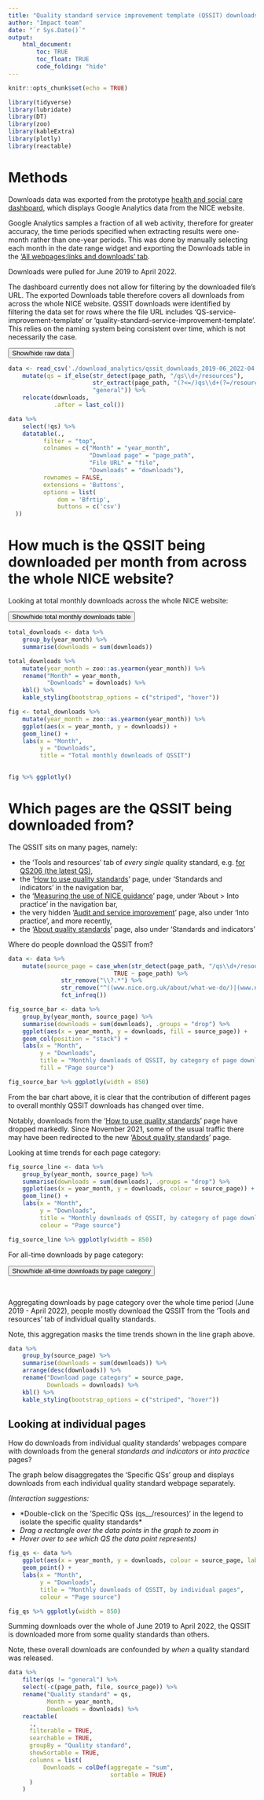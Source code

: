 ```yaml
---
title: "Quality standard service improvement template (QSSIT) downloads"
author: "Impact team"
date: "`r Sys.Date()`"
output: 
    html_document:
        toc: TRUE
        toc_float: TRUE
        code_folding: "hide"
---
```


```r
knitr::opts_chunk$set(echo = TRUE)

library(tidyverse)
library(lubridate)
library(DT)
library(zoo)
library(kableExtra)
library(plotly)
library(reactable)

```

# Methods

Downloads data was exported from the prototype [health and social care dashboard](https://datastudio.google.com/u/0/reporting/f35ae256-7912-4f05-8838-79937f289faf/page/p_oqpodkxvuc), which displays Google Analytics data from the NICE website. 

Google Analytics samples a fraction of all web activity, therefore for greater accuracy, the time periods specified when extracting results were one-month rather than one-year periods. This was done by manually selecting each month in the date range widget and exporting the Downloads table in the ['All webpages:links and downloads' tab](https://datastudio.google.com/u/0/reporting/f35ae256-7912-4f05-8838-79937f289faf/page/p_ha6m8qvdtc).

Downloads were pulled for June 2019 to April 2022.

The dashboard currently does not allow for filtering by the downloaded file's URL. The exported Downloads table therefore covers all downloads from across the whole NICE website. QSSIT downloads were identified by filtering the data set for rows where the file URL includes 'QS-service-improvement-template' or 'quality-standard-service-improvement-template'. This relies on the naming system being consistent over time, which is not necessarily the case.

<button class="btn btn-primary" data-toggle="collapse" data-target="#raw_data"> Show/hide raw data </button>  
<div id="raw_data" class="collapse">  

```r
data <- read_csv('./download_analytics/qssit_downloads_2019-06_2022-04.csv', col_types = "Dccd") %>% 
    mutate(qs = if_else(str_detect(page_path, "/qs\\d+/resources"), 
                        str_extract(page_path, "(?<=/)qs\\d+(?=/resources)") %>% str_to_upper(.), 
                        "general")) %>% 
    relocate(downloads,
             .after = last_col())

data %>% 
    select(!qs) %>% 
    datatable(.,
          filter = "top",
          colnames = c("Month" = "year_month",
                       "Download page" = "page_path",
                       "File URL" = "file",
                       "Downloads" = "downloads"),
          rownames = FALSE,
          extensions = 'Buttons', 
          options = list(
              dom = 'Bfrtip',
              buttons = c('csv')
  ))
```

</div>

# How much is the QSSIT being downloaded per month from across the whole NICE website?

Looking at total monthly downloads across the whole NICE website:

<button class="btn btn-primary" data-toggle="collapse" data-target="#total_downloads_data"> Show/hide total monthly downloads table </button>  
<div id="total_downloads_data" class="collapse">  

```r
total_downloads <- data %>% 
    group_by(year_month) %>% 
    summarise(downloads = sum(downloads))

total_downloads %>% 
    mutate(year_month = zoo::as.yearmon(year_month)) %>% 
    rename("Month" = year_month,
           "Downloads" = downloads) %>% 
    kbl() %>% 
    kable_styling(bootstrap_options = c("striped", "hover"))
```

</div>

```r
fig <- total_downloads %>% 
    mutate(year_month = zoo::as.yearmon(year_month)) %>% 
    ggplot(aes(x = year_month, y = downloads)) +
    geom_line() +
    labs(x = "Month",
         y = "Downloads",
         title = "Total monthly downloads of QSSIT")
    

fig %>% ggplotly()
```

# Which pages are the QSSIT being downloaded from?

The QSSIT sits on many pages, namely:

- the 'Tools and resources' tab of *every single* quality standard, e.g. [for QS206 (the latest QS)](https://www.nice.org.uk/guidance/qs206/resources),
- the '[How to use quality standards](https://www.nice.org.uk/standards-and-indicators/how-to-use-quality-standards)' page, under 'Standards and indicators' in the navigation bar,
- the '[Measuring the use of NICE guidance](https://www.nice.org.uk/about/what-we-do/into-practice/measuring-the-uptake-of-nice-guidance)' page, under 'About > Into practice' in the navigation bar,
- the very hidden '[Audit and service improvement](https://www.nice.org.uk/about/what-we-do/into-practice/audit-and-service-improvement)' page, also under 'Into practice', and more recently,
- the '[About quality standards](https://www.nice.org.uk/standards-and-indicators/quality-standards)' page, also under 'Standards and indicators'

Where do people download the QSSIT from?

```r
data <- data %>% 
    mutate(source_page = case_when(str_detect(page_path, "/qs\\d+/resources") ~ "Specific QSs (qs__/resources)",
                              TRUE ~ page_path) %>% 
               str_remove("\\?.*") %>% 
               str_remove("^((www.nice.org.uk/about/what-we-do/)|(www.nice.org.uk/))") %>% 
               fct_infreq())

fig_source_bar <- data %>% 
    group_by(year_month, source_page) %>% 
    summarise(downloads = sum(downloads), .groups = "drop") %>% 
    ggplot(aes(x = year_month, y = downloads, fill = source_page)) +
    geom_col(position = "stack") +
    labs(x = "Month",
         y = "Downloads",
         title = "Monthly downloads of QSSIT, by category of page downloaded from",
         fill = "Page source")

fig_source_bar %>% ggplotly(width = 850) 

```

From the bar chart above, it is clear that the contribution of different pages to overall monthly QSSIT downloads has changed over time. 

Notably, downloads from the '[How to use quality standards](https://www.nice.org.uk/standards-and-indicators/how-to-use-quality-standards)' page have dropped markedly. Since November 2021, some of the usual traffic there may have been redirected to the new '[About quality standards](https://www.nice.org.uk/standards-and-indicators/quality-standards)' page.

Looking at time trends for each page category:

```r

fig_source_line <- data %>% 
    group_by(year_month, source_page) %>% 
    summarise(downloads = sum(downloads), .groups = "drop") %>% 
    ggplot(aes(x = year_month, y = downloads, colour = source_page)) +
    geom_line() +
    labs(x = "Month",
         y = "Downloads",
         title = "Monthly downloads of QSSIT, by category of page downloaded from",
         colour = "Page source")

fig_source_line %>% ggplotly(width = 850) 

```

For all-time downloads by page category:

<button class="btn btn-primary" data-toggle="collapse" data-target="#all_time_category"> Show/hide all-time downloads by page category </button>  
<div id="all_time_category" class="collapse">  

<br />

Aggregating downloads by page category over the whole time period (June 2019 - April 2022), people mostly download the QSSIT from the 'Tools and resources' tab of individual quality standards.

Note, this aggregation masks the time trends shown in the line graph above.

```r
data %>% 
    group_by(source_page) %>% 
    summarise(downloads = sum(downloads)) %>%
    arrange(desc(downloads)) %>% 
    rename("Download page category" = source_page,
           Downloads = downloads) %>% 
    kbl() %>% 
    kable_styling(bootstrap_options = c("striped", "hover"))
```

</div>

## Looking at individual pages

How do downloads from individual quality standards' webpages compare with downloads from the general *standards and indicators* or *into practice* pages? 

The graph below disaggregates the 'Specific QSs' group and displays downloads from each individual quality standard webpage separately.

*(Interaction suggestions:*

- *Double-click on the 'Specific QSs (qs__/resources)' in the legend to isolate the specific quality standards*
- *Drag a rectangle over the data points in the graph to zoom in*
- *Hover over to see which QS the data point represents)*

```r
fig_qs <- data %>% 
    ggplot(aes(x = year_month, y = downloads, colour = source_page, label = qs)) +
    geom_point() +
    labs(x = "Month",
         y = "Downloads",
         title = "Monthly downloads of QSSIT, by individual pages",
         colour = "Page source")

fig_qs %>% ggplotly(width = 850)

```

Summing downloads over the whole of June 2019 to April 2022, the QSSIT is downloaded more from some quality standards than others. 

Note, these overall downloads are confounded by *when* a quality standard was released.

```r
data %>% 
    filter(qs != "general") %>% 
    select(-c(page_path, file, source_page)) %>%
    rename("Quality standard" = qs,
           Month = year_month,
           Downloads = downloads) %>% 
    reactable(
      .,
      filterable = TRUE,
      searchable = TRUE,
      groupBy = "Quality standard",
      showSortable = TRUE,
      columns = list(
          Downloads = colDef(aggregate = "sum",
                             sortable = TRUE)
      )
    )
```

